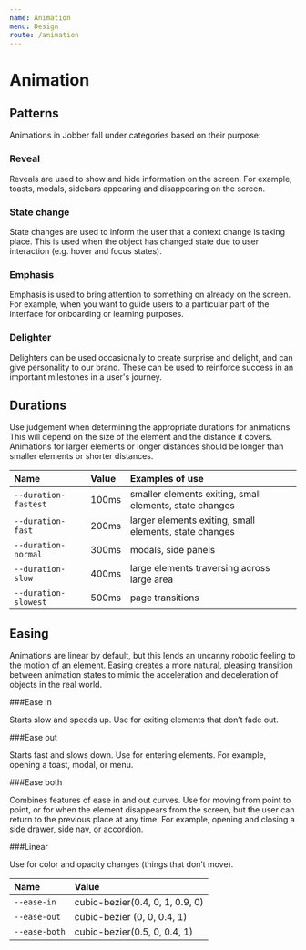 ```yaml
---
name: Animation
menu: Design
route: /animation
---
```


# Animation

## Patterns

Animations in Jobber fall under categories based on their purpose:

### Reveal

Reveals are used to show and hide information on the screen. For example, toasts, modals, sidebars appearing and disappearing on the screen.

### State change

State changes are used to inform the user that a context change is taking place. This is used when the object has changed state due to user interaction (e.g. hover and focus states).

### Emphasis

Emphasis is used to bring attention to something on already on the screen. For example, when you want to guide users to a particular part of the interface for onboarding or learning purposes.

### Delighter

Delighters can be used occasionally to create surprise and delight, and can give personality to our brand. These can be used to reinforce success in an important milestones in a user's journey.

## Durations

Use judgement when determining the appropriate durations for animations. This will depend on the size of the element and the distance it covers. Animations for larger elements or longer distances should be longer than smaller elements or shorter distances.


| Name        | Value                  | Examples of use              |
| :--------------- | :--------------------- | :--------------------- |
| `--duration-fastest` | 100ms    | smaller elements exiting, small elements, state changes
| `--duration-fast`   | 200ms    | larger elements exiting, small elements, state changes
| `--duration-normal`            | 300ms   | modals, side panels
| `--duration-slow`          | 400ms | large elements traversing across large area
| `--duration-slowest`          | 500ms | page transitions

## Easing

Animations are linear by default, but this lends an uncanny robotic feeling to the motion of an element. Easing creates a more natural, pleasing transition between animation states to mimic the acceleration and deceleration of objects in the real world.

###Ease in

Starts slow and speeds up. Use for exiting elements that don’t fade out. 

###Ease out

Starts fast and slows down. Use for entering elements. For example, opening a toast, modal, or menu.

###Ease both

Combines features of ease in and out curves. Use for moving from point to point, or for when the element disappears from the screen, but the user can return to the previous place at any time. For example, opening and closing a side drawer, side nav, or accordion.

###Linear

Use for color and opacity changes (things that don’t move).

| Name        | Value                  
| :--------------- | :--------------------- 
| `--ease-in` | cubic-bezier(0.4, 0, 1, 0.9, 0)
| `--ease-out`   | cubic-bezier (0, 0, 0.4, 1)    
| `--ease-both`            | cubic-bezier(0.5, 0, 0.4, 1)   
